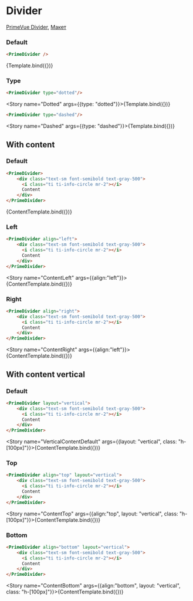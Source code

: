 

<Meta title="Prime/Divider" />

# Divider

[PrimeVue Divider](https://primevue.org/divider), [Макет](<https://www.figma.com/design/4TYeki0MDLhfPGJstbIicf/UI-kit-PrimeFace--DS-?node-id=5241-3731&m=dev>)

### Default

```html dark
<PrimeDivider />
```

<Story name="Default">{Template.bind({})}</Story>

### Type

```html dark
<PrimeDivider type="dotted"/>
```

<Story name="Dotted" args={{type: "dotted"}}>{Template.bind({})}</Story>

```html dark
<PrimeDivider type="dashed"/>
```

<Story name="Dashed" args={{type: "dashed"}}>{Template.bind({})}</Story>


## With content

### Default
```html dark
<PrimeDivider>
    <div class="text-sm font-semibold text-gray-500">
      <i class="ti ti-info-circle mr-2"></i>
      Content
    </div>
</PrimeDivider>
```

<Story name="ContentDefault" >{ContentTemplate.bind({})}</Story>



### Left
```html dark
<PrimeDivider align="left">
    <div class="text-sm font-semibold text-gray-500">
      <i class="ti ti-info-circle mr-2"></i>
      Content
    </div>
</PrimeDivider>
```

<Story name="ContentLeft" args={{align:"left"}}>{ContentTemplate.bind({})}</Story>



### Right
```html dark
<PrimeDivider align="right">
    <div class="text-sm font-semibold text-gray-500">
      <i class="ti ti-info-circle mr-2"></i>
      Content
    </div>
</PrimeDivider>
```

<Story name="ContentRight" args={{align:"left"}}>{ContentTemplate.bind({})}</Story>


## With content vertical

### Default
```html dark
<PrimeDivider layout="vertical">
    <div class="text-sm font-semibold text-gray-500">
      <i class="ti ti-info-circle mr-2"></i>
      Content
    </div>
</PrimeDivider>
```

<Story name="VerticalContentDefault" args={{layout: "vertical", class: "h-[100px]"}}>{ContentTemplate.bind({})}</Story>



### Top
```html dark
<PrimeDivider align="top" layout="vertical">
    <div class="text-sm font-semibold text-gray-500">
      <i class="ti ti-info-circle mr-2"></i>
      Content
    </div>
</PrimeDivider>
```

<Story name="ContentTop" args={{align:"top", layout: "vertical", class: "h-[100px]"}}>{ContentTemplate.bind({})}</Story>



### Bottom
```html dark
<PrimeDivider align="bottom" layout="vertical">
    <div class="text-sm font-semibold text-gray-500">
      <i class="ti ti-info-circle mr-2"></i>
      Content
    </div>
</PrimeDivider>
```

<Story name="ContentBottom" args={{align:"bottom", layout: "vertical", class: "h-[100px]"}}>{ContentTemplate.bind({})}</Story>